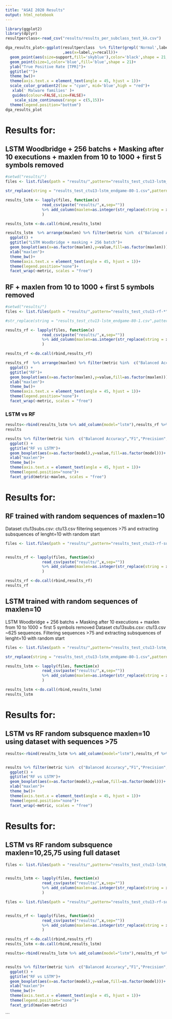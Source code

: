 ```yaml
---
title: "ASAI 2020 Results"
output: html_notebook
---
```




```r
library(ggplot2)
library(dplyr)
resultperclass<-read_csv("results/results_per_subclass_test_kk.csv")

dga_results_plot<-ggplot(resultperclass  %>% filter(grepl('Normal',label)) %>% mutate(label=gsub("Botnet\\.","",label))
                         ,aes(x=label,y=recall))+
  geom_point(aes(size=support,fill='skyblue'),color='black',shape = 21,alpha=0.5)+
  geom_point(size=1,color='blue',fill='blue',shape = 21)+
  ylab("True Positive Rate [TPR]")+
  ggtitle("")+
  theme_bw()+
  theme(axis.text.x = element_text(angle = 45, hjust = 1))+
  scale_color_gradient2(low = "cyan", mid='blue',high = "red")+
   xlab(' Malware families' )+
   guides(colour=FALSE,size=FALSE)+
    scale_size_continuous(range = c(5,15))+
  theme(legend.position="bottom")
dga_results_plot

```



# Results for:
## LSTM Woodbridge + 256 batchs + Masking after 10 executions + maxlen from 10 to 1000 + first 5 symbols removed

```r
#setwd("results/")
files <- list.files(path = "results/",pattern="results_test_ctu13-lstm_endgame-*")

str_replace(string = "results_test_ctu13-lstm_endgame-80-1.csv",pattern = ".*-([0-9]+)-[0-9]+.csv","\\1")

results_lstm <- lapply(files, function(x) 
                read_csv(paste("results/",x,sep=""))   
                %>% add_column(maxlen=as.integer(str_replace(string = x ,pattern = ".*-([0-9]+)-[0-9]+.csv","\\1") ))
                )

results_lstm <-do.call(rbind,results_lstm)

results_lstm  %>% arrange(maxlen) %>% filter(metric %in%  c("Balanced Accuracy","F1","Precision","Sensitivity","Specificity")) %>%
  ggplot() +
  ggtitle("LSTM Woodbridge + masking + 256 batch")+
  geom_boxplot(aes(x=as.factor(maxlen),y=value,fill=as.factor(maxlen)))+
  xlab("maxlen")+
  theme_bw()+
  theme(axis.text.x = element_text(angle = 45, hjust = 1))+
  theme(legend.position="none")+
  facet_wrap(~metric, scales = "free")
```

## RF + maxlen from 10 to 1000 + first 5 symbols removed
```r
#setwd("results/")
files <- list.files(path = "results/",pattern="results_test_ctu13-rf-*")

#str_replace(string = "results_test_ctu13-lstm_endgame-80-1.csv",pattern = ".*-([0-9]+)-[0-9]+.csv","\\1")

results_rf <- lapply(files, function(x) 
                read_csv(paste("results/",x,sep=""))   
                %>% add_column(maxlen=as.integer(str_replace(string = x ,pattern = ".*-([0-9]+)-[0-9]+.csv","\\1") ))
                )

results_rf <-do.call(rbind,results_rf)

results_rf  %>% arrange(maxlen) %>% filter(metric %in%  c("Balanced Accuracy","F1","Precision","Sensitivity","Specificity")) %>%
  ggplot() +
  ggtitle("RF")+
  geom_boxplot(aes(x=as.factor(maxlen),y=value,fill=as.factor(maxlen)))+
  xlab("maxlen")+
  theme_bw()+
  theme(axis.text.x = element_text(angle = 45, hjust = 1))+
  theme(legend.position="none")+
  facet_wrap(~metric, scales = "free")
```

### LSTM vs RF

```r
results<-rbind(results_lstm %>% add_column(model="lstm"),results_rf %>% add_column(model="rf"))
results

results %>% filter(metric %in%  c("Balanced Accuracy","F1","Precision","Sensitivity","Specificity")) %>%
  ggplot() +
  ggtitle("RF vs LSTM")+
  geom_boxplot(aes(x=as.factor(model),y=value,fill=as.factor(model)))+
  xlab("maxlen")+
  theme_bw()+
  theme(axis.text.x = element_text(angle = 45, hjust = 1))+
  theme(legend.position="none")+
  facet_grid(metric~maxlen, scales = "free")

```
# Results for:
## RF trained with random sequences of maxlen=10 
Dataset ctu13subs.csv: ctu13.csv filtering sequences >75 and extracting subsquences of lenght=10 with random start
```r
files <- list.files(path = "results/",pattern="results_test_ctu13-rf-sub*")


results_rf <- lapply(files, function(x) 
                read_csv(paste("results/",x,sep=""))   
                %>% add_column(maxlen=as.integer(str_replace(string = x ,pattern = ".*-([0-9]+)-[0-9]+.csv","\\1") ))
                )

results_rf <-do.call(rbind,results_rf)
results_rf
```
## LSTM trained with random sequences of maxlen=10 
LSTM Woodbridge + 256 batchs + Masking after 10 executions + maxlen from 10 to 1000 + first 5 symbols removed
Dataset ctu13subs.csv: ctu13.csv ~625 sequences. Filtering sequences >75 and extracting subsquences of lenght=10 with random start

```r
files <- list.files(path = "results/",pattern="results_test_ctu13-lstm_endgame-sub*")

str_replace(string = "results_test_ctu13-lstm_endgame-80-1.csv",pattern = ".*-([0-9]+)-[0-9]+.csv","\\1")

results_lstm <- lapply(files, function(x) 
                read_csv(paste("results/",x,sep=""))   
                %>% add_column(maxlen=as.integer(str_replace(string = x ,pattern = ".*-([0-9]+)-[0-9]+.csv","\\1") ))
                )

results_lstm <-do.call(rbind,results_lstm)
results_lstm
```
# Results for:
## LSTM vs RF random subsquence maxlen=10 using dataset with sequences >75


```r
results<-rbind(results_lstm %>% add_column(model="lstm"),results_rf %>% add_column(model="rf"))


results %>% filter(metric %in%  c("Balanced Accuracy","F1","Precision","Sensitivity","Specificity")) %>%
  ggplot() +
  ggtitle("RF vs LSTM")+
  geom_boxplot(aes(x=as.factor(model),y=value,fill=as.factor(model)))+
  xlab("maxlen")+
  theme_bw()+
  theme(axis.text.x = element_text(angle = 45, hjust = 1))+
  theme(legend.position="none")+
  facet_wrap(~metric, scales = "free")
```
# Results for:
## LSTM vs RF random subsquence maxlen=10,25,75 using full dataset 
```r
files <- list.files(path = "results/",pattern="results_test_ctu13-lstm_endgame-subs-fulldataset-correct*")


results_lstm <- lapply(files, function(x) 
                read_csv(paste("results/",x,sep=""))   
                %>% add_column(maxlen=as.integer(str_replace(string = x ,pattern = ".*-([0-9]+)-[0-9]+.csv","\\1") ))
                )

files <- list.files(path = "results/",pattern="results_test_ctu13-rf-subs-fulldataset-correct*")


results_rf <- lapply(files, function(x) 
                read_csv(paste("results/",x,sep=""))   
                %>% add_column(maxlen=as.integer(str_replace(string = x ,pattern = ".*-([0-9]+)-[0-9]+.csv","\\1") ))
                )

results_rf <-do.call(rbind,results_rf)
results_lstm <-do.call(rbind,results_lstm)

results<-rbind(results_lstm %>% add_column(model="lstm"),results_rf %>% add_column(model="rf"))


results %>% filter(metric %in%  c("Balanced Accuracy","F1","Precision","Sensitivity","Specificity")) %>%
  ggplot() +
  ggtitle("RF vs LSTM")+
  geom_boxplot(aes(x=as.factor(model),y=value,fill=as.factor(model)))+
  xlab("maxlen")+
  theme_bw()+
  theme(axis.text.x = element_text(angle = 45, hjust = 1))+
  theme(legend.position="none")+
  facet_grid(maxlen~metric)
```

```

